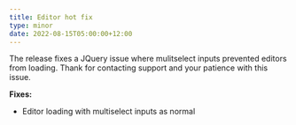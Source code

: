 ```yaml
---
title: Editor hot fix
type: minor
date: 2022-08-15T05:00:00+12:00
---
```

The release fixes a JQuery issue where mulitselect inputs prevented editors from loading. Thank for contacting support and your patience with this issue.

**Fixes:**

* Editor loading with multiselect inputs as normal